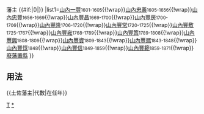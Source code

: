 {{Navbox
|name=土佐藩主
|title=山內氏[[土佐藩]]{{#if:{{{1|}}}|{{{1|}}}|}}藩主 {{#if:{{{2|}}}|({{{2|}}})|}}
|list1={{nowrap begin}}[[山內一豐]]<small>1601-1605</small>{{!wrap}}[[山內忠義]]<small>1605-1656</small>{{!wrap}}[[山內忠豐]]<small>1656-1669</small>{{!wrap}}[[山內豐昌]]<small>1669-1700</small>{{!wrap}}[[山內豐房]]<small>1700-1706</small>{{!wrap}}[[山內豐隆]]<small>1706-1720</small>{{!wrap}}[[山內豐常]]<small>1720-1725</small>{{!wrap}}[[山內豐敷]]<small>1725-1767</small>{{!wrap}}[[山內豐雍]]<small>1768-1789</small>{{!wrap}}[[山內豐策]]<small>1789-1808</small>{{!wrap}}[[山內豐興]]<small>1808-1809</small>{{!wrap}}[[山內豐資]]<small>1809-1843</small>{{!wrap}}[[山內豐熈]]<small>1843-1848</small>{{!wrap}}[[山內豐惇]]<small>1848</small>{{!wrap}}[[山內容堂|山內豐信]]<small>1849-1859</small>{{!wrap}}[[山內豐範]]<small>1859-1871</small>{{!wrap}}[[廢藩置縣]]{{nowrap end}}
}}<noinclude>
== 用法 ==
<nowiki>{{土佐藩主|代數|在任年}}</nowiki>
[[Category:歷代藩主模板|T]]
[[Category:土佐藩主|*]]
</noinclude>